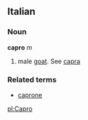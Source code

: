 ==Italian==
===Noun===
'''capro''' ''m''

# male [[goat]]. See [[capra]]

===Related terms===
*[[caprone]]

[[pl:Capro]]